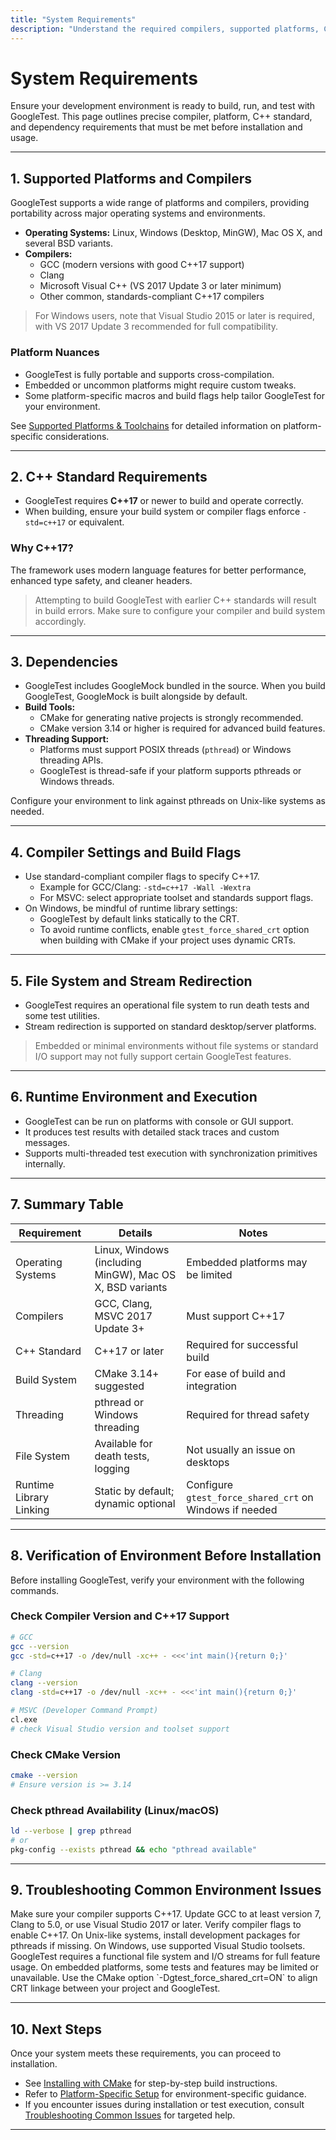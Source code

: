 ```yaml
---
title: "System Requirements"
description: "Understand the required compilers, supported platforms, C++ standards, and dependencies for running GoogleTest. This page helps users validate their development environment before proceeding with installation."
---
```


# System Requirements

Ensure your development environment is ready to build, run, and test with GoogleTest. This page outlines precise compiler, platform, C++ standard, and dependency requirements that must be met before installation and usage.

---

## 1. Supported Platforms and Compilers

GoogleTest supports a wide range of platforms and compilers, providing portability across major operating systems and environments.

- **Operating Systems:** Linux, Windows (Desktop, MinGW), Mac OS X, and several BSD variants.
- **Compilers:**
  - GCC (modern versions with good C++17 support)
  - Clang
  - Microsoft Visual C++ (VS 2017 Update 3 or later minimum)
  - Other common, standards-compliant C++17 compilers

> <Tip> For Windows users, note that Visual Studio 2015 or later is required, with VS 2017 Update 3 recommended for full compatibility. </Tip>

### Platform Nuances

- GoogleTest is fully portable and supports cross-compilation.
- Embedded or uncommon platforms might require custom tweaks.
- Some platform-specific macros and build flags help tailor GoogleTest for your environment.

See [Supported Platforms & Toolchains](/overview/integration-and-ecosystem/supported-platforms) for detailed information on platform-specific considerations.

---

## 2. C++ Standard Requirements

- GoogleTest requires **C++17** or newer to build and operate correctly.
- When building, ensure your build system or compiler flags enforce `-std=c++17` or equivalent.

### Why C++17?

The framework uses modern language features for better performance, enhanced type safety, and cleaner headers.

> <Warning> Attempting to build GoogleTest with earlier C++ standards will result in build errors. Make sure to configure your compiler and build system accordingly. </Warning>

---

## 3. Dependencies

- GoogleTest includes GoogleMock bundled in the source. When you build GoogleTest, GoogleMock is built alongside by default.
- **Build Tools:**
  - CMake for generating native projects is strongly recommended.
  - CMake version 3.14 or higher is required for advanced build features.
- **Threading Support:**
  - Platforms must support POSIX threads (`pthread`) or Windows threading APIs.
  - GoogleTest is thread-safe if your platform supports pthreads or Windows threads.

Configure your environment to link against pthreads on Unix-like systems as needed.

---

## 4. Compiler Settings and Build Flags

- Use standard-compliant compiler flags to specify C++17.
  - Example for GCC/Clang: `-std=c++17 -Wall -Wextra`
  - For MSVC: select appropriate toolset and standards support flags.
- On Windows, be mindful of runtime library settings:
  - GoogleTest by default links statically to the CRT.
  - To avoid runtime conflicts, enable `gtest_force_shared_crt` option when building with CMake if your project uses dynamic CRTs.

---

## 5. File System and Stream Redirection

- GoogleTest requires an operational file system to run death tests and some test utilities.
- Stream redirection is supported on standard desktop/server platforms.

> <Note> Embedded or minimal environments without file systems or standard I/O support may not fully support certain GoogleTest features. </Note>

---

## 6. Runtime Environment and Execution

- GoogleTest can be run on platforms with console or GUI support.
- It produces test results with detailed stack traces and custom messages.
- Supports multi-threaded test execution with synchronization primitives internally.

---

## 7. Summary Table

| Requirement                 | Details                              | Notes                                |
|-----------------------------|------------------------------------|-------------------------------------|
| Operating Systems            | Linux, Windows (including MinGW), Mac OS X, BSD variants | Embedded platforms may be limited  |
| Compilers                   | GCC, Clang, MSVC 2017 Update 3+    | Must support C++17                   |
| C++ Standard                | C++17 or later                     | Required for successful build       |
| Build System                | CMake 3.14+ suggested               | For ease of build and integration    |
| Threading                   | pthread or Windows threading       | Required for thread safety           |
| File System                 | Available for death tests, logging | Not usually an issue on desktops    |
| Runtime Library Linking     | Static by default; dynamic optional| Configure `gtest_force_shared_crt` on Windows if needed |

---

## 8. Verification of Environment Before Installation

Before installing GoogleTest, verify your environment with the following commands.

### Check Compiler Version and C++17 Support

```bash
# GCC
gcc --version
gcc -std=c++17 -o /dev/null -xc++ - <<<'int main(){return 0;}'

# Clang
clang --version
clang -std=c++17 -o /dev/null -xc++ - <<<'int main(){return 0;}'

# MSVC (Developer Command Prompt)
cl.exe
# check Visual Studio version and toolset support
```

### Check CMake Version

```bash
cmake --version
# Ensure version is >= 3.14
```

### Check pthread Availability (Linux/macOS)

```bash
ld --verbose | grep pthread
# or
pkg-config --exists pthread && echo "pthread available"
```

---

## 9. Troubleshooting Common Environment Issues

<AccordionGroup title="Common System Requirement Issues">
<Accordion title="Compiler Not Supporting C++17">
Make sure your compiler supports C++17. Update GCC to at least version 7, Clang to 5.0, or use Visual Studio 2017 or later. Verify compiler flags to enable C++17.
</Accordion>
<Accordion title="Threading Support Missing">
On Unix-like systems, install development packages for pthreads if missing. On Windows, use supported Visual Studio toolsets.
</Accordion>
<Accordion title="File System or Stream Redirection Problems">
GoogleTest requires a functional file system and I/O streams for full feature usage. On embedded platforms, some tests and features may be limited or unavailable.
</Accordion>
<Accordion title="Linker Errors Due to Runtime Mismatch on Windows">
Use the CMake option `-Dgtest_force_shared_crt=ON` to align CRT linkage between your project and GoogleTest.
</Accordion>
</AccordionGroup>

---

## 10. Next Steps

Once your system meets these requirements, you can proceed to installation.

- See [Installing with CMake](/getting-started/installation-and-configuration/installing-googletest-cmake) for step-by-step build instructions.
- Refer to [Platform-Specific Setup](/getting-started/installation-and-configuration/platform-specific-setup) for environment-specific guidance.
- If you encounter issues during installation or test execution, consult [Troubleshooting Common Issues](/getting-started/first-test-and-validation/troubleshooting) for targeted help.

---